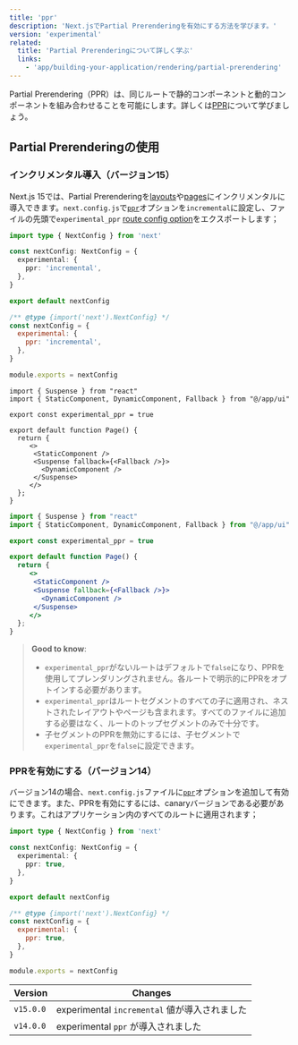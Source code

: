 ```yaml
---
title: 'ppr'
description: 'Next.jsでPartial Prerenderingを有効にする方法を学びます。'
version: 'experimental'
related:
  title: 'Partial Prerenderingについて詳しく学ぶ'
  links:
    - 'app/building-your-application/rendering/partial-prerendering'
---
```


Partial Prerendering（PPR）は、同じルートで静的コンポーネントと動的コンポーネントを組み合わせることを可能にします。詳しくは[PPR](/docs/app/building-your-application/rendering/partial-prerendering)について学びましょう。

## Partial Prerenderingの使用

### インクリメンタル導入（バージョン15）

Next.js 15では、Partial Prerenderingを[layouts](/docs/app/building-your-application/routing/layouts-and-templates)や[pages](/docs/app/building-your-application/routing/pages)にインクリメンタルに導入できます。`next.config.js`で[`ppr`](/docs/app/api-reference/next-config-js/ppr)オプションを`incremental`に設定し、ファイルの先頭で`experimental_ppr` [route config option](/docs/app/api-reference/file-conventions/route-segment-config)をエクスポートします；


<Tabs>
<TabItem value="ts" label="TypeScript">

```ts title="next.config.ts" switcher
import type { NextConfig } from 'next'

const nextConfig: NextConfig = {
  experimental: {
    ppr: 'incremental',
  },
}

export default nextConfig
```
</TabItem>
<TabItem value="js" label="JavaScript">

```js title="next.config.js" switcher
/** @type {import('next').NextConfig} */
const nextConfig = {
  experimental: {
    ppr: 'incremental',
  },
}

module.exports = nextConfig
```
</TabItem>
</Tabs>

<Tabs>
<TabItem value="tsx" label="TypeScript">

```tsx title="app/page.tsx" switcher
import { Suspense } from "react"
import { StaticComponent, DynamicComponent, Fallback } from "@/app/ui"

export const experimental_ppr = true

export default function Page() {
  return {
     <>
      <StaticComponent />
      <Suspense fallback={<Fallback />}>
        <DynamicComponent />
      </Suspense>
     </>
  };
}
```
</TabItem>
<TabItem value="jsx" label="JavaScript">

```jsx title="app/page.js" switcher
import { Suspense } from "react"
import { StaticComponent, DynamicComponent, Fallback } from "@/app/ui"

export const experimental_ppr = true

export default function Page() {
  return {
     <>
      <StaticComponent />
      <Suspense fallback={<Fallback />}>
        <DynamicComponent />
      </Suspense>
     </>
  };
}
```
</TabItem>
</Tabs>


> **Good to know**:
>
> - `experimental_ppr`がないルートはデフォルトで`false`になり、PPRを使用してプレンダリングされません。各ルートで明示的にPPRをオプトインする必要があります。
> - `experimental_ppr`はルートセグメントのすべての子に適用され、ネストされたレイアウトやページも含まれます。すべてのファイルに追加する必要はなく、ルートのトップセグメントのみで十分です。
> - 子セグメントのPPRを無効にするには、子セグメントで`experimental_ppr`を`false`に設定できます。

### PPRを有効にする（バージョン14）

バージョン14の場合、`next.config.js`ファイルに[`ppr`](/docs/app/api-reference/next-config-js/ppr)オプションを追加して有効にできます。また、PPRを有効にするには、canaryバージョンである必要があります。これはアプリケーション内のすべてのルートに適用されます；

<Tabs>
<TabItem value="ts" label="TypeScript">

```ts title="next.config.ts" switcher
import type { NextConfig } from 'next'

const nextConfig: NextConfig = {
  experimental: {
    ppr: true,
  },
}

export default nextConfig
```
</TabItem>
<TabItem value="js" label="JavaScript">

```js title="next.config.js" switcher
/** @type {import('next').NextConfig} */
const nextConfig = {
  experimental: {
    ppr: true,
  },
}

module.exports = nextConfig
```
</TabItem>
</Tabs>


| Version   | Changes                                      |
| --------- | -------------------------------------------- |
| `v15.0.0` | experimental `incremental` 値が導入されました |
| `v14.0.0` | experimental `ppr` が導入されました          |